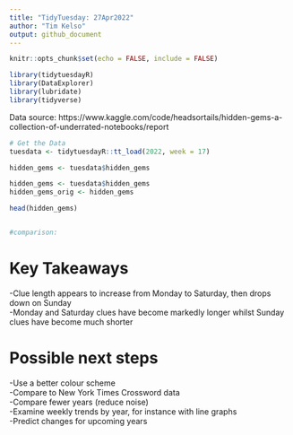 ```yaml
---
title: "TidyTuesday: 27Apr2022"
author: "Tim Kelso"
output: github_document
---
```


```r
knitr::opts_chunk$set(echo = FALSE, include = FALSE)
```

```r
library(tidytuesdayR)
library(DataExplorer)
library(lubridate)
library(tidyverse)
```
Data source: https://www.kaggle.com/code/headsortails/hidden-gems-a-collection-of-underrated-notebooks/report

```r
# Get the Data
tuesdata <- tidytuesdayR::tt_load(2022, week = 17)

hidden_gems <- tuesdata$hidden_gems

hidden_gems <- tuesdata$hidden_gems
hidden_gems_orig <- hidden_gems
```

```r
head(hidden_gems)
```

```r

```

```r
#comparison:
```

# Key Takeaways  
-Clue length appears to increase from Monday to Saturday, then drops down on Sunday   
-Monday and Saturday clues have become markedly longer whilst Sunday clues have become much shorter  

# Possible next steps  
-Use a better colour scheme  
-Compare to New York Times Crossword data  
-Compare fewer years (reduce noise)  
-Examine weekly trends by year, for instance with line graphs  
-Predict changes for upcoming years